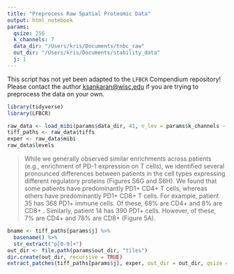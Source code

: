 ```yaml
---
title: "Preprocess Raw Spatial Proteomic Data"
output: html_notebook
params:
  qsize: 256
  k_channels: 7
  data_dir: "/Users/kris/Documents/tnbc_raw"
  out_dir: "/Users/kris/Documents/stability_data"
  j: 1
---
```


This script has not yet been adapted to the `LFBCR` Compendium repository!
Please contact the author <ksankaran@wisc.edu> if you are trying to preprocess
the data on your own.

```r
library(tidyverse)
library(LFBCR)
```

```r
raw_data <- load_mibi(params$data_dir, 41, n_lev = params$k_channels - 1)
tiff_paths <- raw_data$tiffs
exper <- raw_data$mibi
raw_data$levels
```

> While we generally observed similar enrichments across patients (e.g., enrichment of PD-1 expression on T cells), we identified several pronounced differences between patients in the cell types expressing different regulatory proteins (Figures S6G and S6H). We found that some patients have predominantly PD1+ CD4+ T cells, whereas others have predominantly PD1+ CD8+ T cells. For example, patient 35 has 368 PD1+ immune cells. Of these, 68% are CD4+ and 8% are CD8+ . Similarly, patient 14 has 390 PD1+ cells. However, of these, 7% are CD4+ and 78% are CD8+ (Figure 5A).

```r
bname <- tiff_paths[params$j] %>%
  basename() %>%
  str_extract("p[0-9]+")
out_dir <- file.path(params$out_dir, "tiles")
dir.create(out_dir, recursive = TRUE)
extract_patches(tiff_paths[params$j], exper, out_dir = out_dir, qsize = params$qsize, basename = bname)
```